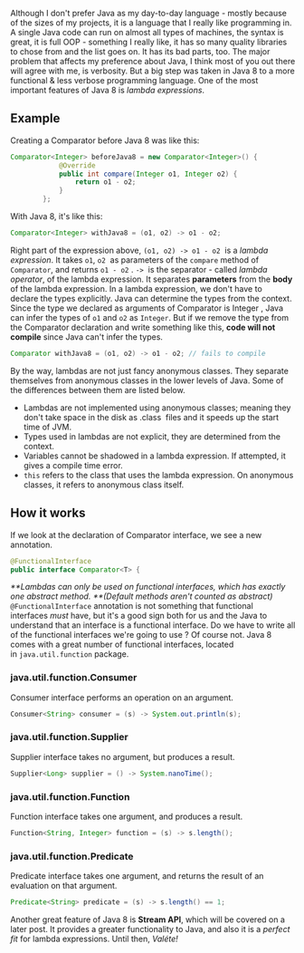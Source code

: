 <div>

Although I don't prefer Java as my day-to-day language - mostly because of the sizes of my projects, it is a language that I really like programming in. A single Java code can run on almost all types of machines, the syntax is great, it is full OOP - something I really like, it has so many quality libraries to chose from and the list goes on. It has its bad parts, too. The major problem that affects my preference about Java, I think most of you out there will agree with me, is verbosity. But a big step was taken in Java 8 to a more functional & less verbose programming language. One of the most important features of Java 8 is _lambda expressions_.

Example
-------

Creating a Comparator before Java 8 was like this:

```java
Comparator<Integer> beforeJava8 = new Comparator<Integer>() {
            @Override
            public int compare(Integer o1, Integer o2) {
                return o1 - o2;
            }
        };
```

With Java 8, it's like this:

```java
Comparator<Integer> withJava8 = (o1, o2) -> o1 - o2;
```

Right part of the expression above, `(o1, o2) -> o1 - o2`  is a _lambda expression_. It takes `o1`, `o2`  as parameters of the `compare` method of `Comparator`, and returns `o1 - o2` . `->`  is the separator - called _lambda operator_, of the lambda expression. It separates **parameters** from the **body** of the lambda expression. In a lambda expression, we don't have to declare the types explicitly. Java can determine the types from the context. Since the type we declared as arguments of Comparator is Integer , Java can infer the types of `o1` and `o2` as `Integer`. But if we remove the type from the Comparator declaration and write something like this, **code will not compile** since Java can't infer the types.

```java
Comparator withJava8 = (o1, o2) -> o1 - o2; // fails to compile
```

By the way, lambdas are not just fancy anonymous classes. They separate themselves from anonymous classes in the lower levels of Java. Some of the differences between them are listed below.

* Lambdas are not implemented using anonymous classes; meaning they don't take space in the disk as .class  files and it speeds up the start time of JVM.
* Types used in lambdas are not explicit, they are determined from the context.
* Variables cannot be shadowed in a lambda expression. If attempted, it gives a compile time error.
* `this` refers to the class that uses the lambda expression. On anonymous classes, it refers to anonymous class itself.

How it works
------------

If we look at the declaration of Comparator interface, we see a new annotation.

```java
@FunctionalInterface
public interface Comparator<T> {
```

_**Lambdas can only be used on functional interfaces, which has exactly one abstract method. **(Default methods aren't counted as abstract)_ `@FunctionalInterface` annotation is not something that functional interfaces _must_ have, but it's a good sign both for us and the Java to understand that an interface is a functional interface. Do we have to write all of the functional interfaces we're going to use ? Of course not. Java 8 comes with a great number of functional interfaces, located in `java.util.function` package.

### java.util.function.Consumer

Consumer interface performs an operation on an argument.

```java
Consumer<String> consumer = (s) -> System.out.println(s);
```

### java.util.function.Supplier

Supplier interface takes no argument, but produces a result.

```java
Supplier<Long> supplier = () -> System.nanoTime();
```

### java.util.function.Function

Function interface takes one argument, and produces a result.

```java
Function<String, Integer> function = (s) -> s.length();
```

### java.util.function.Predicate

Predicate interface takes one argument, and returns the result of an evaluation on that argument.

```java
Predicate<String> predicate = (s) -> s.length() == 1;
```

Another great feature of Java 8 is **Stream API**, which will be covered on a later post. It provides a greater functionality to Java, and also it is a _perfect fit_ for lambda expressions. Until then, _Valéte!_

</div>